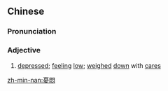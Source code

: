 {{also|忧闷}}
==Chinese==
{{zh-forms|s=忧闷}}

===Pronunciation===
{{zh-pron
|m=yōumèn
|c=jau1 mun6
|mn=qz,tw,xm,zz:iu-būn
|cat=adj
}}

===Adjective===
{{zh-adj}}

# [[depressed]]; [[feeling]] [[low]]; [[weighed]] [[down]] with [[care]]s

[[zh-min-nan:憂悶]]